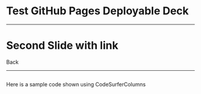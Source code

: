 


# Test GitHub Pages Deployable Deck

---

# Second Slide with link

<Link to="/0">Back</Link>

---

<CodeSurferColumns themes={[nightOwl]}>

<Step title="Third Slide with CodeSurfer">

```jsx file=./samples/Sample.js

```

Here is a sample code shown using CodeSurferColumns

</Step>

</CodeSurferColumns>
